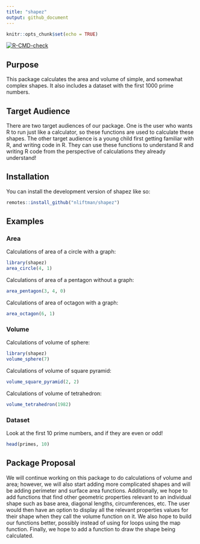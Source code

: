 ```yaml
---
title: "shapez"
output: github_document
---
```


<!-- README.md is generated from README.Rmd. Please edit that file -->

```r
knitr::opts_chunk$set(echo = TRUE)
```

<!-- badges: start -->
[![R-CMD-check](https://github.com/nliftman/SDS270PROJ2/actions/workflows/R-CMD-check.yaml/badge.svg)](https://github.com/nliftman/SDS270PROJ2/actions/workflows/R-CMD-check.yaml)
<!-- badges: end -->

## Purpose

This package calculates the area and volume of simple, and somewhat complex shapes. It also includes a dataset with the first 1000 prime numbers. 

## Target Audience

There are two target audiences of our package. One is the user who wants R to run just like a calculator, so these functions are used to calculate these shapes. The other target audience is a young child first getting familiar with R, and writing code in R. They can use these functions to understand R and writing R code from the perspective of calculations they already understand!

## Installation

You can install the development version of shapez like so:

```r
remotes::install_github("nliftman/shapez")
```

## Examples 
### Area

Calculations of area of a circle with a graph: 

```r
library(shapez)
area_circle(4, 1)
```

Calculations of area of a pentagon without a graph:
```r
area_pentagon(3, 4, 0)
```

Calculations of area of octagon with a graph:
```r
area_octagon(6, 1)
```

### Volume

Calculations of volume of sphere:
```r
library(shapez)
volume_sphere(7)
```

Calculations of volume of square pyramid:
```r
volume_square_pyramid(2, 2)
```

Calculations of volume of tetrahedron:
```r
volume_tetrahedron(1982)
```

### Dataset

Look at the first 10 prime numbers, and if they are even or odd!

```r
head(primes, 10)
```


## Package Proposal

We will continue working on this package to do calculations of volume and area; however, we will also start adding more complicated shapes and will be adding perimeter and surface area functions. Additionally, we hope to add functions that find other geometric properties relevant to an individual shape such as base area, diagonal lengths, circumferences, etc. The user would then have an option to display all the relevant properties values for their shape when they call the volume function on it. We also hope to build our functions better, possibly instead of using for loops using the map function. Finally, we hope to add a function to draw the shape being calculated. 

